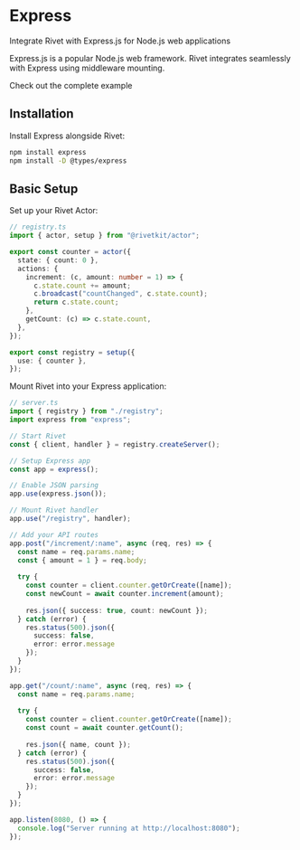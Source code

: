 # Express

Integrate Rivet with Express.js for Node.js web applications

Express.js is a popular Node.js web framework. Rivet integrates seamlessly with Express using middleware mounting.

<CardGroup>
<Card title="View Example on GitHub" icon="github" href="https://github.com/rivet-gg/rivetkit/tree/main/examples/express">
	Check out the complete example
</Card>
</CardGroup>

## Installation

Install Express alongside Rivet:

```bash
npm install express
npm install -D @types/express
```

## Basic Setup

<Steps>
<Step title="Create Your Registry">
Set up your Rivet Actor:

```typescript
// registry.ts
import { actor, setup } from "@rivetkit/actor";

export const counter = actor({
  state: { count: 0 },
  actions: {
    increment: (c, amount: number = 1) => {
      c.state.count += amount;
      c.broadcast("countChanged", c.state.count);
      return c.state.count;
    },
    getCount: (c) => c.state.count,
  },
});

export const registry = setup({
  use: { counter },
});
```
</Step>

<Step title="Integrate with Express">
Mount Rivet into your Express application:

```typescript
// server.ts
import { registry } from "./registry";
import express from "express";

// Start Rivet
const { client, handler } = registry.createServer();

// Setup Express app
const app = express();

// Enable JSON parsing
app.use(express.json());

// Mount Rivet handler
app.use("/registry", handler);

// Add your API routes
app.post("/increment/:name", async (req, res) => {
  const name = req.params.name;
  const { amount = 1 } = req.body;
  
  try {
    const counter = client.counter.getOrCreate([name]);
    const newCount = await counter.increment(amount);
    
    res.json({ success: true, count: newCount });
  } catch (error) {
    res.status(500).json({ 
      success: false, 
      error: error.message 
    });
  }
});

app.get("/count/:name", async (req, res) => {
  const name = req.params.name;
  
  try {
    const counter = client.counter.getOrCreate([name]);
    const count = await counter.getCount();
    
    res.json({ name, count });
  } catch (error) {
    res.status(500).json({ 
      success: false, 
      error: error.message 
    });
  }
});

app.listen(8080, () => {
  console.log("Server running at http://localhost:8080");
});
```
</Step>
</Steps>

